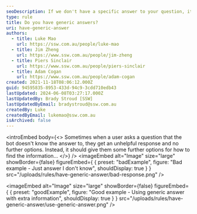 ```yaml
---
seoDescription: If we don't have a specific answer to your question, it's okay! You can try searching online for more information or asking someone with more expertise. Additionally, our bot can provide some relevant keywords and phrases to help you find what you're looking for.
type: rule
title: Do you have generic answers?
uri: have-generic-answer
authors:
  - title: Luke Mao
    url: https://ssw.com.au/people/luke-mao
  - title: Jim Zheng
    url: https://www.ssw.com.au/people/jim-zheng
  - title: Piers Sinclair
    url: https://www.ssw.com.au/people/piers-sinclair
  - title: Adam Cogan
    url: https://www.ssw.com.au/people/adam-cogan
created: 2021-11-18T08:06:12.000Z
guid: 94595835-8953-433d-94c9-3cdd710edb43
lastUpdated: 2024-06-08T03:27:17.000Z
lastUpdatedBy: Brady Stroud [SSW]
lastUpdatedByEmail: bradystroud@ssw.com.au
createdBy: Luke
createdByEmail: lukemao@ssw.com.au
isArchived: false
---
```


<introEmbed
  body={<>
Sometimes when a user asks a question that the bot doesn't know the answer to, they get an unhelpful response and no further options. Instead, it should give them some further options for how to find the information...
  </>}
/>
<imageEmbed
  alt="Image"
  size="large"
  showBorder={false}
  figureEmbed={ {
    preset: "badExample",
    figure: "Bad example - Just answer I don't know",
    shouldDisplay: true
  } }
  src="/uploads/rules/have-generic-answer/bad-response.png"
/>

<imageEmbed
  alt="Image"
  size="large"
  showBorder={false}
  figureEmbed={ {
    preset: "goodExample",
    figure: "Good example - Using generic answer with extra information",
    shouldDisplay: true
  } }
  src="/uploads/rules/have-generic-answer/use-generic-answer.png"
/>
